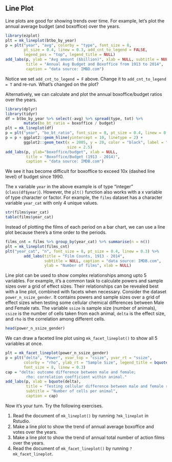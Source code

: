 ## Line Plot

Line plots are good for showing trends over time. For example, let's plot the
annual average budget (and boxoffice) over the years.

```r
library(ezplot)
plt = mk_lineplot(btbo_by_year)
p = plt("year", "avg", colorby = "type", font_size = 8, 
        pt_size = 0.4, linew = 0.3, add_cnt_to_legend = FALSE,
        legend_pos = "top", legend_title = NULL)
add_labs(p, ylab = "Avg amount ($billion)", xlab = NULL, subtitle = NULL,
         title = "Annual Avg Budget and Boxoffice from 1913 to 2014",
         caption = "data source: IMBD.com")
```

Notice we set `add_cnt_to_legend = F` above. Change it to `add_cnt_to_legend = T` 
and re-run. What's changed on the plot? 

Alternatively, we can calculate and plot the annual boxoffice/budget ratios over
the years.

```r
library(dplyr)
library(tidyr)
df = btbo_by_year %>% select(-avg) %>% spread(type, tot) %>% 
        mutate(bo_bt_ratio = boxoffice / budget)
plt = mk_lineplot(df)
p = plt("year", "bo_bt_ratio", font_size = 8, pt_size = 0.4, linew = 0.3)
p = p + ggplot2::geom_hline(yintercept = 10, linetype = 2) +
        ggplot2::geom_text(x = 2005, y = 20, color = "black", label = "10x",
                           size = 2.5)
add_labs(p, ylab="boxoffice/budget", xlab = NULL,
         title = "Boxoffice/Budget (1913 - 2014)",
         caption = "data source: IMDB.com")
```

We see it has become difficult for boxoffice to exceed 10x (dashed line 
level) of budget since 1990. 

The x variable `year` in the above example is of type "integer" (`class(df$year)`).
However, the `plt()` function also works with a x variable of type character or 
factor. For example, the `films` dataset has a character variable `year_cat` 
with only 4 unique values. 

```r
str(films$year_cat)
table(films$year_cat)
```

Instead of plotting the films of each period on a bar chart, we can use a line 
plot because there's a time order to the periods.

```r
films_cnt = films %>% group_by(year_cat) %>% summarise(n = n())
plt = mk_lineplot(films_cnt)
plt("year_cat", "n", font_size = 8, pt_size = 0.4, linew = 0.3) %>% 
        add_labs(title = "Film Counts, 1913 - 2014",
                 subtitle = NULL, caption = "data source: IMDB.com",
                 ylab = "Number of films", xlab = NULL)
```

Line plot can be used to show complex relationships among upto 5 variables.
For example, it's a common task to calculate powers and sample sizes over a 
grid of effect sizes. Their relationships can be revealed best with a line plot, 
combined with facets when necessary. Consider the dataset `power_n_ssize_gender`. 
It contains powers and sample sizes over a grid of effect sizes when testing
some cellular chemical differences between Male and Female rats. The variable 
`ssize` is sample size (number of animals), `csize` is the number of cells taken
from each animal, `delta` is the effect size, and `rho` is the correlation among
different cells. 

```r
head(power_n_ssize_gender)
```

We can draw a faceted line plot using `mk_facet_lineplot()` to show all 5 
variables at once.

```r
plt = mk_facet_lineplot(power_n_ssize_gender)
p = plt("delta", "Power", xvar_top = "csize", yvar_rt = "ssize", 
        colorby = "rho", ylab_rt = "Sample Size", legend_title = bquote(rho), 
        font_size = 8, linew = 0.3)
cap = "delta: outcome difference between male and female;
         rho: correlation coefficient within animal."
add_labs(p, xlab = bquote(delta),
         title = "Testing cellular difference between male and female rats",
         subtitle = "Number of cells per animal",
         caption = cap)
```

Now it's your turn. Try the following exercises.

1. Read the document of `mk_lineplot()` by running `?mk_lineplot` in Rstudio. 
2. Make a line plot to show the trend of annual average boxoffice and votes over 
the years.
3. Make a line plot to show the trend of annual total number of action films 
over the years.
4. Read the document of `mk_facet_lineplot()` by running `?mk_facet_lineplot`. 

